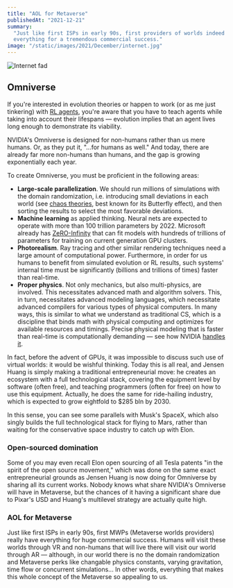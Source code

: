 ```yaml
---
title: "AOL for Metaverse"
publishedAt: "2021-12-21"
summary:
  "Just like first ISPs in early 90s, first providers of worlds indeed have
  everything for a tremendous commercial success."
image: "/static/images/2021/December/internet.jpg"
---
```


<Image
  alt="Internet fad"
  src="/static/images/2021/December/internet.jpg"
  width={1024}
  height={701}
  priority
/>

## Omniverse

If you're interested in evolution theories or happen to work (or as me just
tinkering) with
[RL agents](https://en.wikipedia.org/wiki/Reinforcement_learning), you're aware
that you have to teach agents while taking into account their lifespans &mdash;
evolution implies that an agent lives long enough to demonstrate its viability.

NVIDIA's Omniverse is designed for non-humans rather than us mere humans. Or, as
they put it, "...for humans as well." And today, there are already far more
non-humans than humans, and the gap is growing exponentially each year.

To create Omniverse, you must be proficient in the following areas:

- **Large-scale parallelization**. We should run millions of simulations with
  the domain randomization, i.e. introducing small deviations in each world (see
  [chaos theories](https://en.wikipedia.org/wiki/Chaos_theory), best known for
  its Butterfly effect), and then sorting the results to select the most
  favorable deviations.
- **Machine learning** as applied thinking. Neural nets are expected to operate
  with more than 100 trillion parameters by 2022. Microsoft already has
  [ZeRO-Infinity](https://www.microsoft.com/en-us/research/blog/zero-infinity-and-deepspeed-unlocking-unprecedented-model-scale-for-deep-learning-training/)
  that can fit models with hundreds of trillions of parameters for training on
  current generation GPU clusters.
- **Photorealism**. Ray tracing and other similar rendering techniques need a
  large amount of computational power. Furthermore, in order for us humans to
  benefit from simulated evolution or RL results, such systems' internal time
  must be significantly (billions and trillions of times) faster than real-time.
- **Proper physics**. Not only mechanics, but also multi-physics, are involved.
  This necessitates advanced math and algorithm solvers. This, in turn,
  necessitates advanced modeling languages, which necessitate advanced compilers
  for various types of physical computers. In many ways, this is similar to what
  we understand as traditional CS, which is a discipline that binds math with
  physical computing and optimizes for available resources and timings. Precise
  physical modeling that is faster than real-time is computationally demanding
  &mdash; see how NVIDIA
  [handles it](https://www.youtube.com/watch?v=7ozs5EsvVGE).

In fact, before the advent of GPUs, it was impossible to discuss such use of
virtual worlds: it would be wishful thinking. Today this is all real, and Jensen
Huang is simply making a traditional entrepreneurial move: he creates an
ecosystem with a full technological stack, covering the equipment level by
software (often free), and teaching programmers (often for free) on how to use
this equipment. Actually, he does the same for ride-hailing industry, which is
expected to grow eightfold to $285 bln by 2030.

In this sense, you can see some parallels with Musk's SpaceX, which also singly
builds the full technological stack for flying to Mars, rather than waiting for
the conservative space industry to catch up with Elon.

### Open-sourced domination

Some of you may even recall Elon open sourcing of all Tesla patents "in the
spirit of the open source movement," which was done on the same exact
entrepreneurial grounds as Jensen Huang is now doing for Omniverse by sharing
all its current works. Nobody knows what share NVIDIA's Omniverse will have in
Metaverse, but the chances of it having a significant share due to Pixar's USD
and Huang's multilevel strategy are actually quite high.

### AOL for Metaverse

Just like first ISPs in early 90s, first MWPs (Metaverse worlds providers)
really have everything for huge commercial success. Humans will visit these
worlds through VR and non-humans that will live there will visit our world
through AR &mdash; although, in our world there is no the domain randomization
and Metaverse perks like changable physics constants, varying gravitation, time
flow or concurrent simulations... In other words, everything that makes this
whole concept of the Metaverse so appealing to us.
